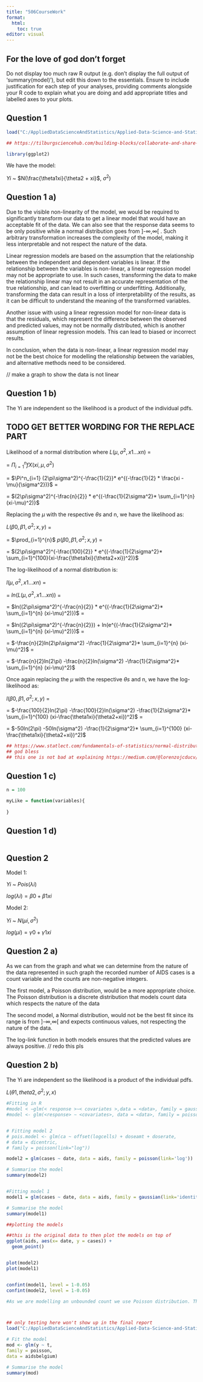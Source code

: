 ```yaml
---
title: "506CourseWork"
format:
  html:
    toc: true
editor: visual
---
```


## For the love of god don't forget

Do not display too much raw R output (e.g. don't display the full output
of 'summary(model)'), but edit this down to the essentials. Ensure to
include justification for each step of your analyses, providing comments
alongside your R code to explain what you are doing and add appropriate
titles and labelled axes to your plots.

## Question 1

```r

load("C:/AppliedDataScienceAndStatistics/Applied-Data-Science-and-Statistics/Term2/StatisticalDataModeling/datasets_exercises_Assessment.RData")

## https://tilburgsciencehub.com/building-blocks/collaborate-and-share-your-work/write-your-paper/amsmath-latex-cheatsheet/ // cheat worksheet

library(ggplot2)


```

We have the model:

$Yi$ ~ $N(\frac{\theta1xi}{\theta2 + xi}$, $\sigma^2)$

## Question 1 a)

Due to the visible non-linearity of the model, we would be required to
significantly transform our data to get a linear model that would have
an acceptable fit of the data. We can also see that the response data
seems to be only positive while a normal distribution goes from
]-$\infty$,$\infty$[ . Such arbitrary transformation increases the
complexity of the model, making it less interpretable and not respect
the nature of the data.

Linear regression models are based on the assumption that the
relationship between the independent and dependent variables is linear.
If the relationship between the variables is non-linear, a linear
regression model may not be appropriate to use. In such cases,
transforming the data to make the relationship linear may not result in
an accurate representation of the true relationship, and can lead to
overfitting or underfitting. Additionally, transforming the data can
result in a loss of interpretability of the results, as it can be
difficult to understand the meaning of the transformed variables.

Another issue with using a linear regression model for non-linear data
is that the residuals, which represent the difference between the
observed and predicted values, may not be normally distributed, which is
another assumption of linear regression models. This can lead to biased
or incorrect results.

In conclusion, when the data is non-linear, a linear regression model
may not be the best choice for modelling the relationship between the
variables, and alternative methods need to be considered.

// make a graph to show the data is not linear

<!-- //should I talk about the increase in variance or is it only topic 2? Not really because we don't have enough data at the start of the graph -->

## Question 1 b)

The Yi are independent so the likelihood is a product of the individual
pdfs.

## TODO GET BETTER WORDING FOR THE REPLACE PART 

<!-- $Y$ ~ $N(\frac{\theta1 xi}{\theta2+xi}, \sigma^2)$ -->

Likelihood of a normal distribution where $L(\mu,\sigma^2,x1...xn)$ = 

= $\Pi^n_{i=1} fX(xi,\mu,\sigma^2)$

= $\Pi^n_{i=1} (2\pi\sigma^2)^{-\frac{1}{2}}* e^{(-\frac{1}{2} * \frac{xi - \mu}{\sigma^2})}$ =

= $(2\pi\sigma^2)^{-\frac{n}{2}} * e^{(-\frac{1}{2\sigma^2}* \sum_{i=1}^{n} (xi-\mu)^2)}$

Replacing the $\mu$ with the respective $\theta s$ and n, we have the likelihood as:

$L(\beta0,\beta1,\sigma^2;x,y)$ = 

= $\prod_{i=1}^{n}$ $p(\beta0,\beta1,\sigma^2;x,y)$ = 

= $(2\pi\sigma^2)^{-\frac{100}{2}} * e^{(-\frac{1}{2\sigma^2}* \sum_{i=1}^{100}(xi-\frac{\theta1xi}{\theta2+xi})^2)}$


The log-likelihood of a normal distribution is:

$l(\mu,\sigma^2,x1...xn)$ =

= $ln(L(\mu,\sigma^2,x1...xn))$ =

= $ln((2\pi\sigma^2)^{-\frac{n}{2}} * e^{(-\frac{1}{2\sigma^2}* \sum_{i=1}^{n} (xi-\mu)^2)})$ =

= $ln((2\pi\sigma^2)^{-\frac{n}{2}}) + ln(e^{(-\frac{1}{2\sigma^2}* \sum_{i=1}^{n} (xi-\mu)^2)})$ =

= $-\frac{n}{2}ln(2\pi\sigma^2) -\frac{1}{2\sigma^2}* \sum_{i=1}^{n} (xi-\mu)^2)$ =

= $-\frac{n}{2}ln(2\pi) -\frac{n}{2}ln(\sigma^2) -\frac{1}{2\sigma^2}* \sum_{i=1}^{n} (xi-\mu)^2)$

Once again replacing the $\mu$ with the respective $\theta s$ and n, we have the log-likelihood as:

$l(\beta0,\beta1,\sigma^2;x,y)$ =

= $-\frac{100}{2}ln(2\pi) -\frac{100}{2}ln(\sigma^2) -\frac{1}{2\sigma^2}* \sum_{i=1}^{100} (xi-\frac{\theta1xi}{\theta2+xi})^2)$ =

= $-50ln(2\pi) -50ln(\sigma^2) -\frac{1}{2\sigma^2}* \sum_{i=1}^{100} (xi-\frac{\theta1xi}{\theta2+xi})^2)$


```r
## https://www.statlect.com/fundamentals-of-statistics/normal-distribution-maximum-likelihood 
## god bless 
## this one is not bad at explaining https://medium.com/@lorenzojcducv/maximum-likelihood-for-the-normal-distribution-966df16fd031
```

## Question 1 c)

```r

n = 100

myLike = function(variables){
  
}


```

## Question 1 d)

```r



```

## Question 2

Model 1:

$Yi$ \~ $Pois(\lambda i)$

$log(\lambda i) = \beta0 + \beta1 xi$

Model 2:

$Yi$ \~ $N(\mu i,\sigma^2)$

$log(\mu i) = \gamma0 +\gamma1 xi$

## Question 2 a)

As we can from the graph and what we can determine from the nature of
the data represented in such graph the recorded number of AIDS cases is
a count variable and the counts are non-negative integers.

The first model, a Poisson distribution, would be a more appropriate
choice. The Poisson distribution is a discrete distribution that models
count data which respects the nature of the data

The second model, a Normal distribution, would not be the best fit since
its range is from \]-$\infty$,$\infty$\[ and expects continuous values,
not respecting the nature of the data.

The log-link function in both models ensures that the predicted values
are always positive. // redo this pls

## Question 2 b)

The Yi are independent so the likelihood is a product of the individual
pdfs.

$L(\theta1,theta2,\sigma^2;y,x)$

```r
#Fitting in R
#model < −glm(< response >∼< covariates >,data = <data>, family = gaussian(link=’identity’))
#model <- glm(<response> ∼ <covariates>, data = <data>, family = poisson(link=’log’))


# Fitting model 2
# pois.model <- glm(ca ~ offset(logcells) + doseamt + doserate,
# data = dicentric,
# family = poisson(link="log"))

model2 = glm(cases ~ date, data = aids, family = poisson(link='log'))

# Summarise the model
summary(model2)


#Fitting model 1
model1 = glm(cases ~ date, data = aids, family = gaussian(link='identity'))

# Summarise the model
summary(model1)


```

```r

##plotting the models

##this is the original data to then plot the models on top of
ggplot(aids, aes(x= date, y = cases)) +
  geom_point()


plot(model2)
plot(model1)


confint(model1, level = 1-0.05)
confint(model2, level = 1-0.05)

```

```r

#As we are modelling an unbounded count we use Poisson distribution. The data increases exponentially so we use a log-link with a model linear in time.




```

```r
## only testing here won't show up in the final report
load("C:/AppliedDataScienceAndStatistics/Applied-Data-Science-and-Statistics/Term2/StatisticalDataModeling/datasetsTopic2.RData")

# Fit the model
mod <- glm(y ~ t,
family = poisson,
data = aidsbelgium)

# Summarise the model
summary(mod)

```

```r



```

```r



```

```r



```

```r



```

```r



```
